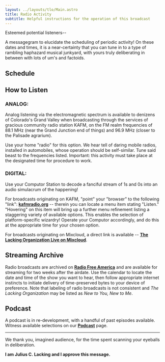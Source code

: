 ---
layout: ../layouts/tlo/Main.astro
title: Radio Activity
subtitle: Helpful instructions for the operation of this broadcast
---


<NextAirdate />

Esteemed potential listeners--

A messagegram to elucidate the scheduling of periodic activity! On these dates and times, it is a near-certainty that you can tune in to a type of rambling haphazard musical junkyard, with yours truly deliberating in between with lots of um's and factoids.

## Schedule

<Schedule />

## How to Listen

### ANALOG:

Analog listening via the electromagnetic spectrum is available to denizens of Colorado's Grand Valley when broadcasting through the services of gracious community radio station KAFM, on the FM realm frequencies of 88.1 MHz (near the Grand Junction end of things) and 96.9 MHz (closer to the Palisade agrarium).

Use your home "radio" for this option. We hear tell of daring mobile radios, installed in automobiles, whose operation should be self-similar. Tune said beast to the frequencies listed. Important: this activity must take place at the designated time for procedure to work.

### DIGITAL:

Use your Computor Station to decode a fanciful stream of 1s and 0s into an audio simulacrum of the happening!

For broadcasts originating on KAFM, "point" your "browser" to the following "link": **[kafmradio.org](https://www.kafmradio.org/)** -- therein you can locate a menu item stating "Listen." "Hovering" on this item will bring up a further menu refinement listing a staggering variety of available options. This enables the selection of platform-specific wizardry! Operate your Computor accordingly, and do this at the appropriate time for your chosen option.

For broadcasts originating on Mixcloud, a direct link is available -- **<a href="https://www.mixcloud.com/live/the-lacking-org/" target="_blank">The Lacking Organization Live on Mixcloud</a>**.

## Streaming Archive

Radio broadcasts are archived on **[Radio Free America](https://www.radiofreeamerica.com/schedule/kafm)** and are available for streaming for two weeks after the airdate. Use the calendar to locate the date and time of the show you want to hear, then follow appropriate internet instincts to initiate delivery of time-preserved bytes to your device of preference. Note that labeling of radio broadcasts is not consistent and _The Lacking Organization_ may be listed as _New to You, New to Me_. 

## Podcast

A podcast is in re-development, with a handful of past episodes available. Witness available selections on our **[Podcast](/podcast/)** page.

---

We thank you, imagined audience, for the time spent scanning your eyeballs in deliberation.

**I am Julius C. Lacking and I approve this message.**
